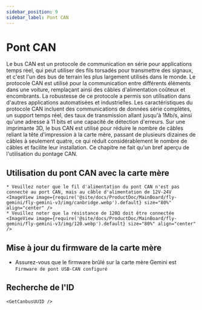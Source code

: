 ```yaml
---
sidebar_position: 9
sidebar_label: Pont CAN
---
```




# Pont CAN

Le bus CAN est un protocole de communication en série pour applications temps réel, qui peut utiliser des fils torsadés pour transmettre des signaux, et c'est l'un des bus de terrain les plus largement utilisés dans le monde. Le protocole CAN est utilisé pour la communication entre différents éléments dans une voiture, remplaçant ainsi des câbles d'alimentation coûteux et encombrants. La robustesse de ce protocole a permis son utilisation dans d'autres applications automatisées et industrielles. Les caractéristiques du protocole CAN incluent des communications de données série complètes, un support temps réel, des taux de transmission allant jusqu'à 1Mb/s, ainsi qu'une adresse à 11 bits et une capacité de détection d'erreurs.
Sur une imprimante 3D, le bus CAN est utilisé pour réduire le nombre de câbles reliant la tête d'impression à la carte mère, passant de plusieurs dizaines de câbles à seulement quatre, ce qui réduit considérablement le nombre de câbles et facilite leur installation.
Ce chapitre ne fait qu'un bref aperçu de l'utilisation du pontage CAN.

## Utilisation du pont CAN avec la carte mère

    * Veuillez noter que le fil d'alimentation du pont CAN n'est pas connecté au port CAN, mais au câble d'alimentation de 12V-24V
    <ImageView image={require('@site/docs/ProductDoc/MainBoard/fly-gemini/fly-gemini-v3/img/canbridge.webp').default} size="80%" align="center" />
    * Veuillez noter que la résistance de 120Ω doit être connectée
    <ImageView image={require('@site/docs/ProductDoc/MainBoard/fly-gemini/fly-gemini-v3/img/120.webp').default} size="80%" align="center" />

## Mise à jour du firmware de la carte mère

* Assurez-vous que le firmware brûlé sur la carte mère Gemini est `Firmware de pont USB-CAN configuré`

## Recherche de l'ID

    <GetCanbusUUID />
